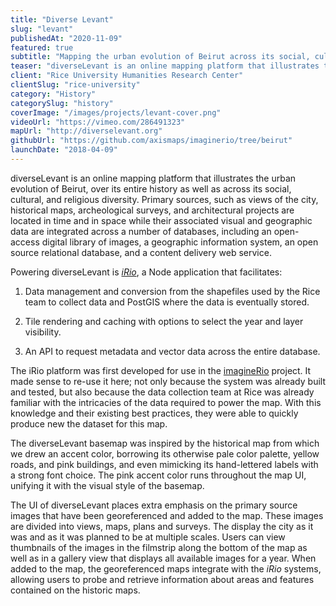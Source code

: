 ```yaml
---
title: "Diverse Levant"
slug: "levant"
publishedAt: "2020-11-09"
featured: true
subtitle: "Mapping the urban evolution of Beirut across its social, cultural, and religious diversity"
teaser: "diverseLevant is an online mapping platform that illustrates the urban evolution of Beirut, over its entire history as well as across its social, cultural, and religious diversity."
client: "Rice University Humanities Research Center"
clientSlug: "rice-university"
category: "History"
categorySlug: "history"
coverImage: "/images/projects/levant-cover.png"
videoUrl: "https://vimeo.com/286491323"
mapUrl: "http://diverselevant.org"
githubUrl: "https://github.com/axismaps/imaginerio/tree/beirut"
launchDate: "2018-04-09"
---
```


diverseLevant is an online mapping platform that illustrates the urban evolution of Beirut, over its entire history as well as across its social, cultural, and religious diversity. Primary sources, such as views of the city, historical maps, archeological surveys, and architectural projects are located in time and in space while their associated visual and geographic data are integrated across a number of databases, including an open-access digital library of images, a geographic information system, an open source relational database, and a content delivery web service.

Powering diverseLevant is [_iRio_](https://github.com/axismaps/irio), a Node application that facilitates:

1.  Data management and conversion from the shapefiles used by the Rice team to collect data and PostGIS where the data is eventually stored.

2.  Tile rendering and caching with options to select the year and layer visibility.

3.  An API to request metadata and vector data across the entire database.

The iRio platform was first developed for use in the [imagineRio](https://github.com/axismaps/axis-jekyll/blob/master/projects/rio) project. It made sense to re-use it here; not only because the system was already built and tested, but also because the data collection team at Rice was already familiar with the intricacies of the data required to power the map. With this knowledge and their existing best practices, they were able to quickly produce new the dataset for this map.

The diverseLevant basemap was inspired by the historical map from which we drew an accent color, borrowing its otherwise pale color palette, yellow roads, and pink buildings, and even mimicking its hand-lettered labels with a strong font choice. The pink accent color runs throughout the map UI, unifying it with the visual style of the basemap.

The UI of diverseLevant places extra emphasis on the primary source images that have been georeferenced and added to the map. These images are divided into views, maps, plans and surveys. The display the city as it was and as it was planned to be at multiple scales. Users can view thumbnails of the images in the filmstrip along the bottom of the map as well as in a gallery view that displays all available images for a year. When added to the map, the georeferenced maps integrate with the _iRio_ systems, allowing users to probe and retrieve information about areas and features contained on the historic maps.